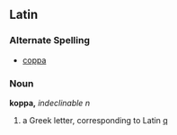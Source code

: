 ==Latin==
===Alternate Spelling===
*[[coppa]]
===Noun===
'''koppa,''' ''indeclinable'' ''n''

#a Greek letter, corresponding to Latin [[q]]